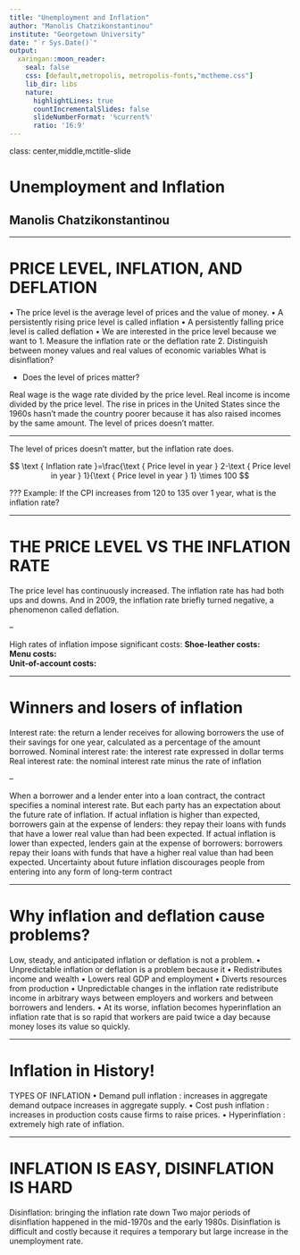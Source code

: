 ```yaml
---
title: "Unemployment and Inflation"
author: "Manolis Chatzikonstantinou"
institute: "Georgetown University"
date: "`r Sys.Date()`"
output: 
  xaringan::moon_reader:
    seal: false
    css: [default,metropolis, metropolis-fonts,"mctheme.css"]
    lib_dir: libs
    nature:
      highlightLines: true
      countIncrementalSlides: false
      slideNumberFormat: '%current%' 
      ratio: '16:9'
---
```


class: center,middle,mctitle-slide 


# Unemployment and Inflation

## Manolis Chatzikonstantinou  

---


# PRICE LEVEL, INFLATION, AND DEFLATION
•
The price level is the average level of prices and
the value of money.
•
A persistently rising price level is called inflation
•
A persistently falling price level is called
deflation
•
We are interested in the price level because we
want to
1.
Measure the inflation rate or the deflation rate
2.
Distinguish between money values and real
values of economic variables
What is disinflation?

- Does the level of prices matter?

Real wage is the wage rate divided by the price level.
Real income is income divided by the price level.
The rise in prices in the United States since the 1960s hasn’t made the country poorer because it has also raised incomes by the same amount.
The level of prices doesn’t matter.

---

The level of prices doesn’t matter, but the inflation rate does. 

$$
\text { Inflation rate }=\frac{\text { Price level in year } 2-\text { Price level in year } 1}{\text { Price level in year } 1} \times 100
$$

???
Example: If the CPI increases from 120 to 135 over 1 year, what is the inflation rate?


---

# THE PRICE LEVEL VS THE INFLATION RATE

The price level has continuously increased. 
The inflation rate has had both ups and downs. And in 2009, the inflation rate briefly turned negative, a phenomenon called deflation. 

--

High rates of inflation impose significant costs: 
__Shoe-leather costs:__  
__Menu costs:__  
__Unit-of-account costs:__  

---

# Winners and losers of inflation

Interest rate: the return a lender receives for allowing borrowers the use of their savings for one year, calculated as a percentage of the amount borrowed. 
Nominal interest rate: the interest rate expressed in dollar terms
Real interest rate: the nominal interest rate minus the rate of inflation

--

When a borrower and a lender enter into a loan contract, the contract specifies a nominal interest rate. But each party has an expectation about the future rate of inflation. 
If actual inflation is higher than expected, borrowers gain at the expense of lenders: they repay their loans with funds that have a lower real value than had been expected. 
If actual inflation is lower than expected, lenders gain at the expense of borrowers: borrowers repay their loans with funds that have a higher real value than had been expected.
Uncertainty about future inflation discourages people from entering into any form of long-term contract


---

# Why inflation and deflation cause problems?

Low, steady, and anticipated inflation or deflation is not a
problem.
•
Unpredictable inflation or deflation is a problem because
it
•
Redistributes income and wealth
•
Lowers real GDP and employment
•
Diverts resources from production
•
Unpredictable changes in the inflation rate redistribute
income in arbitrary ways between employers and workers
and between borrowers and lenders.
•
At its worse, inflation becomes hyperinflation an inflation rate
that is so rapid that workers are paid twice a day because money
loses its value so quickly.

---

# Inflation in History!

TYPES OF INFLATION
•
Demand pull inflation :
increases in aggregate
demand outpace
increases in aggregate
supply.
•
Cost push inflation :
increases in production
costs cause firms to
raise prices.
•
Hyperinflation :
extremely high rate of
inflation.

---

#  INFLATION IS EASY, DISINFLATION IS HARD

Disinflation: bringing the inflation rate down
Two major periods of disinflation happened in the mid-1970s and the early 1980s. 
Disinflation is difficult and costly because it requires a temporary but large increase in the unemployment rate.


